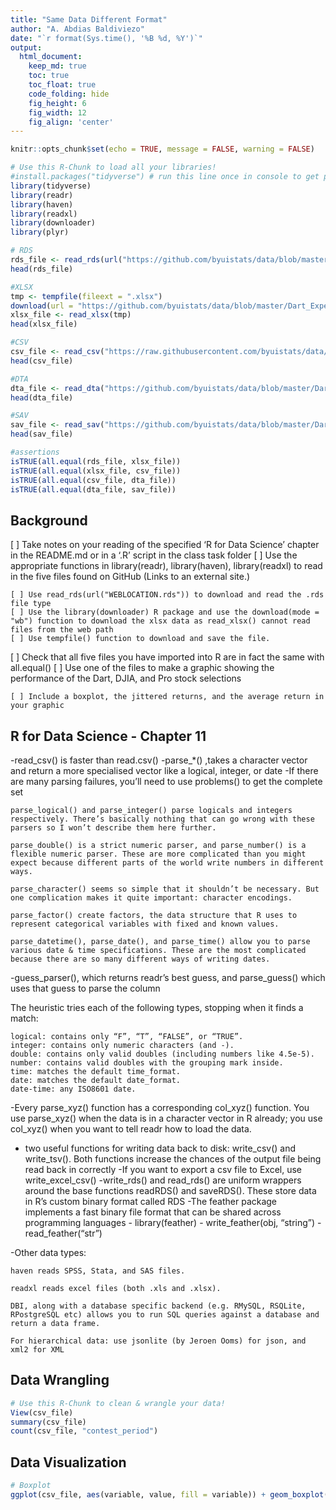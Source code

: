 ```yaml
---
title: "Same Data Different Format"
author: "A. Abdias Baldiviezo"
date: "`r format(Sys.time(), '%B %d, %Y')`"
output:
  html_document:  
    keep_md: true
    toc: true
    toc_float: true
    code_folding: hide
    fig_height: 6
    fig_width: 12
    fig_align: 'center'
---
```


```r
knitr::opts_chunk$set(echo = TRUE, message = FALSE, warning = FALSE)
```

```r
# Use this R-Chunk to load all your libraries!
#install.packages("tidyverse") # run this line once in console to get package
library(tidyverse)
library(readr)
library(haven)
library(readxl)
library(downloader)
library(plyr)
```

```r

# RDS
rds_file <- read_rds(url("https://github.com/byuistats/data/blob/master/Dart_Expert_Dow_6month_anova/Dart_Expert_Dow_6month_anova.RDS?raw=true"))
head(rds_file)

#XLSX
tmp <- tempfile(fileext = ".xlsx")
download(url = "https://github.com/byuistats/data/blob/master/Dart_Expert_Dow_6month_anova/Dart_Expert_Dow_6month_anova.xlsx?raw=true", destfile = tmp, mode="wb")
xlsx_file <- read_xlsx(tmp)
head(xlsx_file)

#CSV
csv_file <- read_csv("https://raw.githubusercontent.com/byuistats/data/master/Dart_Expert_Dow_6month_anova/Dart_Expert_Dow_6month_anova.csv")
head(csv_file)

#DTA
dta_file <- read_dta("https://github.com/byuistats/data/blob/master/Dart_Expert_Dow_6month_anova/Dart_Expert_Dow_6month_anova.dta?raw=true")
head(dta_file)

#SAV
sav_file <- read_sav("https://github.com/byuistats/data/blob/master/Dart_Expert_Dow_6month_anova/Dart_Expert_Dow_6month_anova.sav?raw=true")
head(sav_file)

#assertions
isTRUE(all.equal(rds_file, xlsx_file))
isTRUE(all.equal(xlsx_file, csv_file))
isTRUE(all.equal(csv_file, dta_file))
isTRUE(all.equal(dta_file, sav_file))
```

## Background

[ ] Take notes on your reading of the specified ‘R for Data Science’ chapter in the README.md or in a ‘.R’ script in the class task folder
[ ] Use the appropriate functions in library(readr), library(haven), library(readxl) to read in the five files found on GitHub (Links to an external site.)

    [ ] Use read_rds(url("WEBLOCATION.rds")) to download and read the .rds file type
    [ ] Use the library(downloader) R package and use the download(mode = "wb") function to download the xlsx data as read_xlsx() cannot read files from the web path
    [ ] Use tempfile() function to download and save the file.

[ ] Check that all five files you have imported into R are in fact the same with all.equal()
[ ] Use one of the files to make a graphic showing the performance of the Dart, DJIA, and Pro stock selections

    [ ] Include a boxplot, the jittered returns, and the average return in your graphic

## R for Data Science - Chapter 11

-read_csv() is faster than read.csv()
-parse_*() ,takes a character vector and return a more specialised vector like a logical, integer, or date
-If there are many parsing failures, you’ll need to use problems() to get the complete set


    parse_logical() and parse_integer() parse logicals and integers respectively. There’s basically nothing that can go wrong with these parsers so I won’t describe them here further.

    parse_double() is a strict numeric parser, and parse_number() is a flexible numeric parser. These are more complicated than you might expect because different parts of the world write numbers in different ways.

    parse_character() seems so simple that it shouldn’t be necessary. But one complication makes it quite important: character encodings.

    parse_factor() create factors, the data structure that R uses to represent categorical variables with fixed and known values.

    parse_datetime(), parse_date(), and parse_time() allow you to parse various date & time specifications. These are the most complicated because there are so many different ways of writing dates.

-guess_parser(), which returns readr’s best guess, and parse_guess() which uses that guess to parse the column

The heuristic tries each of the following types, stopping when it finds a match:

    logical: contains only “F”, “T”, “FALSE”, or “TRUE”.
    integer: contains only numeric characters (and -).
    double: contains only valid doubles (including numbers like 4.5e-5).
    number: contains valid doubles with the grouping mark inside.
    time: matches the default time_format.
    date: matches the default date_format.
    date-time: any ISO8601 date.

-Every parse_xyz() function has a corresponding col_xyz() function. You use parse_xyz() when the data is in a character vector in R already; you use col_xyz() when you want to tell readr how to load the data.

- two useful functions for writing data back to disk: write_csv() and write_tsv(). Both functions increase the chances of the output file being read back in correctly
-If you want to export a csv file to Excel, use write_excel_csv()
-write_rds() and read_rds() are uniform wrappers around the base functions readRDS() and saveRDS(). These store data in R’s custom binary format called RDS
-The feather package implements a fast binary file format that can be shared across programming languages - library(feather) - write_feather(obj, "string") - read_feather("str")

-Other data types:


    haven reads SPSS, Stata, and SAS files.

    readxl reads excel files (both .xls and .xlsx).

    DBI, along with a database specific backend (e.g. RMySQL, RSQLite, RPostgreSQL etc) allows you to run SQL queries against a database and return a data frame.

    For hierarchical data: use jsonlite (by Jeroen Ooms) for json, and xml2 for XML
    
## Data Wrangling

```r
# Use this R-Chunk to clean & wrangle your data!
View(csv_file)
summary(csv_file)
count(csv_file, "contest_period")
```

## Data Visualization

```r
# Boxplot
ggplot(csv_file, aes(variable, value, fill = variable)) + geom_boxplot(alpha = 0.2) + geom_jitter(width = 0.1) + stat_summary(fun = mean, geom = "point", shape = 20, size = 8, color = "blue", fill = "blue") + scale_y_continuous(breaks = seq(-50,80,by = 10)) + labs(title = "Performance of the Dart, DJIA, and Pro stock selections", caption = "Blue Circle = Average Return")
```

